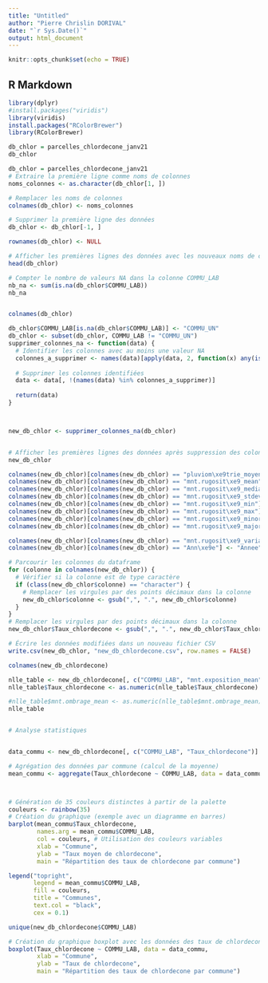 ---
title: "Untitled"
author: "Pierre Chrislin DORIVAL"
date: "`r Sys.Date()`"
output: html_document
---

```{r setup, include=FALSE}
knitr::opts_chunk$set(echo = TRUE)
```

## R Markdown
```{r}
library(dplyr)
#install.packages("viridis")
library(viridis)
install.packages("RColorBrewer")
library(RColorBrewer)

```

```{r}
db_chlor = parcelles_chlordecone_janv21
db_chlor
```
```{r}
db_chlor = parcelles_chlordecone_janv21
# Extraire la première ligne comme noms de colonnes
noms_colonnes <- as.character(db_chlor[1, ])

# Remplacer les noms de colonnes
colnames(db_chlor) <- noms_colonnes

# Supprimer la première ligne des données
db_chlor <- db_chlor[-1, ]

rownames(db_chlor) <- NULL

# Afficher les premières lignes des données avec les nouveaux noms de colonnes
head(db_chlor)

```
```{r}
# Compter le nombre de valeurs NA dans la colonne COMMU_LAB
nb_na <- sum(is.na(db_chlor$COMMU_LAB))
nb_na



```




```{r}
colnames(db_chlor)
```
```{r}
db_chlor$COMMU_LAB[is.na(db_chlor$COMMU_LAB)] <- "COMMU_UN"
db_chlor <- subset(db_chlor, COMMU_LAB != "COMMU_UN")
supprimer_colonnes_na <- function(data) {
  # Identifier les colonnes avec au moins une valeur NA
  colonnes_a_supprimer <- names(data)[apply(data, 2, function(x) any(is.na(x)))]
  
  # Supprimer les colonnes identifiées
  data <- data[, !(names(data) %in% colonnes_a_supprimer)]
  
  return(data)
}



new_db_chlor <- supprimer_colonnes_na(db_chlor)


# Afficher les premières lignes des données après suppression des colonnes
new_db_chlor


```
```{r}
colnames(new_db_chlor)[colnames(new_db_chlor) == "pluviom\xe9trie_moyenne_annuelle"] <- "pluviometrie_moyenne_annuelle"
colnames(new_db_chlor)[colnames(new_db_chlor) == "mnt.rugosit\xe9_mean"] <- "mnt.rugosite_mean"
colnames(new_db_chlor)[colnames(new_db_chlor) == "mnt.rugosit\xe9_median"] <- "mnt.rugosite_median"
colnames(new_db_chlor)[colnames(new_db_chlor) == "mnt.rugosit\xe9_stdev"] <- "mnt.rugosite_stdev"
colnames(new_db_chlor)[colnames(new_db_chlor) == "mnt.rugosit\xe9_min"] <- "mnt.rugosite_min"
colnames(new_db_chlor)[colnames(new_db_chlor) == "mnt.rugosit\xe9_max"] <- "mnt.rugosite_max"
colnames(new_db_chlor)[colnames(new_db_chlor) == "mnt.rugosit\xe9_minority"] <- "mnt.rugosite_minority"
colnames(new_db_chlor)[colnames(new_db_chlor) == "mnt.rugosit\xe9_majority"] <- "mnt.rugosite_majority"

colnames(new_db_chlor)[colnames(new_db_chlor) == "mnt.rugosit\xe9_variance"] <- "mnt.rugosite_variance"
colnames(new_db_chlor)[colnames(new_db_chlor) == "Ann\xe9e"] <- "Annee"

# Parcourir les colonnes du dataframe
for (colonne in colnames(new_db_chlor)) {
  # Vérifier si la colonne est de type caractère
  if (class(new_db_chlor$colonne) == "character") {
    # Remplacer les virgules par des points décimaux dans la colonne
    new_db_chlor$colonne <- gsub(",", ".", new_db_chlor$colonne)
  }
}
# Remplacer les virgules par des points décimaux dans la colonne 
new_db_chlor$Taux_chlordecone <- gsub(",", ".", new_db_chlor$Taux_chlordecone)

# Écrire les données modifiées dans un nouveau fichier CSV
write.csv(new_db_chlor, "new_db_chlordecone.csv", row.names = FALSE)

colnames(new_db_chlordecone)
```
```{r}

nlle_table <- new_db_chlordecone[, c("COMMU_LAB", "mnt.exposition_mean", "mnt.ombrage_mean","surface.parcelle_m2","Date_analyse","Taux_chlordecone")] 
nlle_table$Taux_chlordecone <- as.numeric(nlle_table$Taux_chlordecone)

#nlle_table$mnt.ombrage_mean <- as.numeric(nlle_table$mnt.ombrage_mean)
nlle_table



```

```{r}
# Analyse statistiques


data_commu <- new_db_chlordecone[, c("COMMU_LAB", "Taux_chlordecone")]

# Agrégation des données par commune (calcul de la moyenne)
mean_commu <- aggregate(Taux_chlordecone ~ COMMU_LAB, data = data_commu, FUN = mean)



# Génération de 35 couleurs distinctes à partir de la palette
couleurs <- rainbow(35)
# Création du graphique (exemple avec un diagramme en barres)
barplot(mean_commu$Taux_chlordecone, 
        names.arg = mean_commu$COMMU_LAB, 
        col = couleurs, # Utilisation des couleurs variables
        xlab = "Commune", 
        ylab = "Taux moyen de chlordecone",
        main = "Répartition des taux de chlordecone par commune")

legend("topright", 
       legend = mean_commu$COMMU_LAB, 
       fill = couleurs, 
       title = "Communes",
       text.col = "black",   
       cex = 0.1) 
```
```{r}
unique(new_db_chlordecone$COMMU_LAB)
```

```{r}
# Création du graphique boxplot avec les données des taux de chlordecone par commune
boxplot(Taux_chlordecone ~ COMMU_LAB, data = data_commu, 
        xlab = "Commune", 
        ylab = "Taux de chlordecone",
        main = "Répartition des taux de chlordecone par commune")


```


